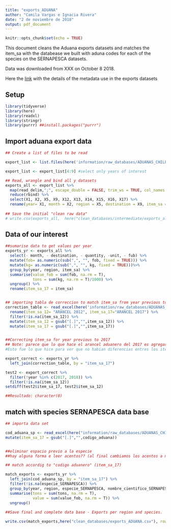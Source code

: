 ```yaml
---
title: "exports_ADUANA"
author: "Camila Vargas e Ignacia Rivera"
date: "2 de noviembre de 2018"
output: pdf_document
---
```


```r
knitr::opts_chunk$set(echo = TRUE)
```

This document cleans the Aduana exports datasets and matches the item_sa with the databease we built with aduna codes for each of the species on the SERNAPESCA datasets. 

Data was downloaded from XXX on October 8 2018.

Here the [link](http://www.aduana.cl/aduana/site/artic/20080218/pags/20080218165942.html#vtxt_cuerpo_T47) with the details of the metadata use in the exports datasets

## Setup
```r
library(tidyverse)
library(here)
library(readxl)
library(stringr)
library(purrr) ##install.packages("purrr")
```



## Import aduana export data

```r

## Create a list of files to be read

export_list <- list.files(here('information/raw_databases/ADUANAS_CHILE/exports'), pattern= 'exports_20.*.csv', full.names = TRUE)

export_list <- export_list[4:9] #select only years of interest

## Read, wrangle and bind all y datasets
exports_all <- export_list %>% 
  map(read_delim,";", escape_double = FALSE, trim_ws = TRUE, col_names = FALSE, skip =1) %>% 
  reduce(rbind) %>% 
  select(X1, X2, X5, X9, X12, X13, X14, X15, X16, X17) %>% 
  rename(year= X1, month = X2, region = X5, destination = X9, item_sa =X12, fob = X13, fub = X14, kg = X15, quantity = X16, unit = X17)
  
## Save the initial "clean raw data"
# write.csv(exports_all,  here("clean_databases/intermediate/exports_all_ADUANA.csv"), row.names=F)

```

## Data of our interest

```r

##sumarise data to get values per year
exports_yr <- exports_all %>% 
  select(- month, - destination, - quantity, -unit, - fub) %>%
  mutate(fob= as.numeric(sub(",", "", fob, fixed = TRUE))) %>% 
  mutate(kg= as.numeric(sub(",", "", kg, fixed = TRUE)))%>% 
  group_by(year, region, item_sa) %>% 
  summarise(value_fob = sum(fob, na.rm = T),
            tons = sum(kg, na.rm = T)/1000) %>% 
  ungroup() %>% 
  rename(item_sa_17 = item_sa)


## importing tabla de correccion to match item_sa from year previous to 2017
correction_table <- read_excel(here('information/raw_databases/ADUANAS_CHILE/arancel_aduanero_nomenclatura/tablas_correlacion/tabla_correccion_12_17.xlsx')) %>% 
  rename(item_sa_12= "ARANCEL 2012", item_sa_17="ARANCEL 2017") %>% 
  filter(!is.na(item_sa_12)) %>% 
  mutate(item_sa_12 = gsub("[.]","",item_sa_12)) %>% 
  mutate(item_sa_17 = gsub("[.]","",item_sa_17))


##Correcting item_sa for year previous to 2017
## Note: parece que lo que hace el arancel aduanero del 2017 es agregar más categorías que antes no existían par los productos del 2017 en adelante! por lo tanto no hay que hacer la corresccion.  
#Esto fue lo que hice para ver que no habian diferencias entres los item_sa del 2012 y 2017 para los años 2013, 2014, 2015 y 2016:

export_correct <- exports_yr %>% 
  left_join(correction_table, by = "item_sa_17") 

test2 <- export_correct %>% 
  filter(!year %in% c(2017, 2018)) %>% 
  filter(!is.na(item_sa_12))
setdiff(test2$item_sa_17, test2$item_sa_12)

##Resultado: character(0)

```

## match with species SERNAPESCA data base

```r
## importa data set

cod_aduana_sp <- read_excel(here("information/raw_databases/ADUANAS_CHILE/arancel_aduanero_nomenclatura/arancel_aduanero_2017/codigos_aduana_por_especie_2017.xlsx"), sheet = "Hoja1", range = "A1:G756") %>%
mutate(item_sa_17 = gsub("[.]","",codigo_aduana))


##eliminar espacio previo a la especie
##hay alguna forma e leer acentos?? (al final cambiamos los acentos a mano pero seria una buea cosa aprender como poder leerlos directamente)

```

```r
## match accordig to "codigo aduanero" (item_sa_17)

match_exports <- exports_yr %>% 
  left_join(cod_aduana_sp, by = "item_sa_17") %>% 
  filter(!is.na(especie_SERNAPESCA)) %>% 
  group_by(year, region, especie_SERNAPESCA, nombre_cientifico_SERNAPESCA) %>% 
  summarise(tons = sum(tons, na.rm = T),
            value = sum(value_fob, na.rm = T)) %>% 
  ungroup()
  
##Save final and complete data base - Exports per region and species.

write.csv(match_exports,here("clean_databases/exports_ADUANA.csv"), row.names=F)

```






